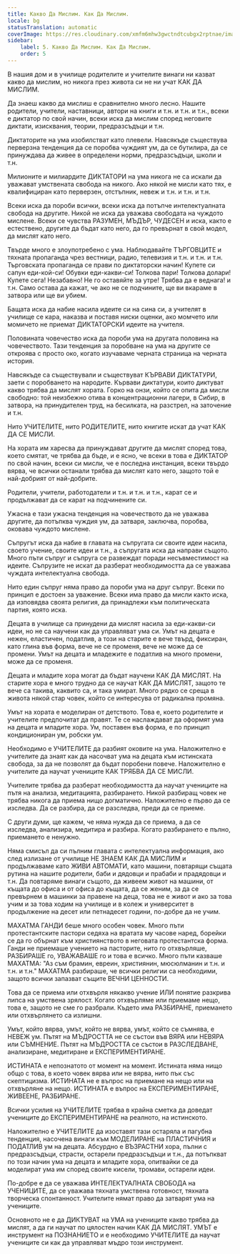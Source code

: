 ```yaml
---
title: Какво Да Мислим. Как Да Мислим.
locale: bg
statusTranslation: automatic
coverImage: https://res.cloudinary.com/xmfm6mhw3gwctndtcubgx2rptnae/image/upload/v1740337243/small_cover_educacion_fundamental_a051170f1c.webp
sidebar:
    label: 5. Какво Да Мислим. Как Да Мислим.
    order: 5
---
```

В нашия дом и в училище родителите и учителите винаги ни казват какво да мислим, но никога през живота си не ни учат КАК ДА МИСЛИМ.

Да знаеш какво да мислиш е сравнително много лесно. Нашите родители, учители, наставници, автори на книги и т.н. и т.н. и т.н., всеки е диктатор по свой начин, всеки иска да мислим според неговите диктати, изисквания, теории, предразсъдъци и т.н.

Диктаторите на ума изобилстват като плевели. Навсякъде съществува перверзна тенденция да се поробва чуждият ум, да се бутилира, да се принуждава да живее в определени норми, предразсъдъци, школи и т.н.

Милионите и милиардите ДИКТАТОРИ на ума никога не са искали да уважават умствената свобода на никого. Ако някой не мисли като тях, е квалифициран като перверзен, отстъпник, невеж и т.н. и т.н. и т.н.

Всеки иска да пороби всички, всеки иска да потъпче интелектуалната свобода на другите. Никой не иска да уважава свободата на чуждото мислене. Всеки се чувства РАЗУМЕН, МЪДЪР, ЧУДЕСЕН и иска, както е естествено, другите да бъдат като него, да го превърнат в свой модел, да мислят като него.

Твърде много е злоупотребено с ума. Наблюдавайте ТЪРГОВЦИТЕ и тяхната пропаганда чрез вестници, радио, телевизия и т.н. и т.н. и т.н. Търговската пропаганда се прави по диктаторски начин! Купете си сапун еди-кой-си! Обувки еди-какви-си! Толкова пари! Толкова долари! Купете сега! Незабавно! Не го оставяйте за утре! Трябва да е веднага! и т.н. Само остава да кажат, че ако не се подчините, ще ви вкараме в затвора или ще ви убием.

Бащата иска да набие насила идеите си на сина си, а учителят в училище се кара, наказва и поставя ниски оценки, ако момчето или момичето не приемат ДИКТАТОРСКИ идеите на учителя.

Половината човечество иска да пороби ума на другата половина на човечеството. Тази тенденция за поробване на ума на другите се откроява с просто око, когато изучаваме черната страница на черната история.

Навсякъде са съществували и съществуват КЪРВАВИ ДИКТАТУРИ, заети с поробването на народите. Кървави диктатури, които диктуват какво трябва да мислят хората. Горко на онзи, който се опита да мисли свободно: той неизбежно отива в концентрационни лагери, в Сибир, в затвора, на принудителен труд, на бесилката, на разстрел, на заточение и т.н.

Нито УЧИТЕЛИТЕ, нито РОДИТЕЛИТЕ, нито книгите искат да учат КАК ДА СЕ МИСЛИ.

На хората им харесва да принуждават другите да мислят според това, което смятат, че трябва да бъде, и е ясно, че всеки в това е ДИКТАТОР по свой начин, всеки си мисли, че е последна инстанция, всеки твърдо вярва, че всички останали трябва да мислят като него, защото той е най-добрият от най-добрите.

Родители, учители, работодатели и т.н. и т.н. и т.н., карат се и продължават да се карат на подчинените си.

Ужасна е тази ужасна тенденция на човечеството да не уважава другите, да потъпква чуждия ум, да затваря, заключва, поробва, оковава чуждото мислене.

Съпругът иска да набие в главата на съпругата си своите идеи насила, своето учение, своите идеи и т.н., а съпругата иска да направи същото. Много пъти съпруг и съпруга се развеждат поради несъвместимост на идеите. Съпрузите не искат да разберат необходимостта да се уважава чуждата интелектуална свобода.

Нито един съпруг няма право да пороби ума на друг съпруг. Всеки по принцип е достоен за уважение. Всеки има право да мисли както иска, да изповядва своята религия, да принадлежи към политическата партия, която иска.

Децата в училище са принудени да мислят насила за еди-какви-си идеи, но не са научени как да управляват ума си. Умът на децата е нежен, еластичен, податлив, а този на старите е вече твърд, фиксиран, като глина във форма, вече не се променя, вече не може да се промени. Умът на децата и младежите е податлив на много промени, може да се променя.

Децата и младите хора могат да бъдат научени КАК ДА МИСЛЯТ. На старите хора е много трудно да се научат КАК ДА МИСЛЯТ, защото те вече са такива, каквито са, и така умират. Много рядко се среща в живота някой стар човек, който се интересува от радикална промяна.

Умът на хората е моделиран от детството. Това е, което родителите и учителите предпочитат да правят. Те се наслаждават да оформят ума на децата и младите хора. Ум, поставен във форма, е по принцип кондициониран ум, робски ум.

Необходимо е УЧИТЕЛИТЕ да разбият оковите на ума. Наложително е учителите да знаят как да насочват ума на децата към истинската свобода, за да не позволят да бъдат поробени повече. Наложително е учителите да научат учениците КАК ТРЯБВА ДА СЕ МИСЛИ.

Учителите трябва да разберат необходимостта да научат учениците на пътя на анализа, медитацията, разбирането. Никой разбиращ човек не трябва никога да приема нищо догматично. Наложително е първо да се изследва. Да се разбира, да се разследва, преди да се приеме.

С други думи, ще кажем, че няма нужда да се приема, а да се изследва, анализира, медитира и разбира. Когато разбирането е пълно, приемането е ненужно.

Няма смисъл да си пълним главата с интелектуална информация, ако след излизане от училище НЕ ЗНАЕМ КАК ДА МИСЛИМ и продължаваме като ЖИВИ АВТОМАТИ, като машини, повтарящи същата рутина на нашите родители, баби и дядовци и прабаби и прадядовци и т.н. Да повтаряме винаги същото, да живеем живот на машини, от къщата до офиса и от офиса до къщата, да се женим, за да се превърнем в машинки за правене на деца, това не е живот и ако за това учим и за това ходим на училище и в колеж и университет в продължение на десет или петнадесет години, по-добре да не учим.

МАХАТМА ГАНДИ беше много особен човек. Много пъти протестантските пастори седяха на вратата му часове наред, борейки се да го обърнат към християнството в неговата протестантска форма. Ганди не приемаше учението на пасторите, нито го отхвърляше, РАЗБИРАШЕ го, УВАЖАВАШЕ го и това е всичко. Много пъти казваше МАХАТМА: "Аз съм брамин, евреин, християнин, мюсюлманин и т.н. и т.н. и т.н." МАХАТМА разбираше, че всички религии са необходими, защото всички запазват същите ВЕЧНИ ЦЕННОСТИ.

Това да се приема или отхвърля някакво учение ИЛИ понятие разкрива липса на умствена зрялост. Когато отхвърляме или приемаме нещо, това е, защото не сме го разбрали. Където има РАЗБИРАНЕ, приемането или отхвърлянето са излишни.

Умът, който вярва, умът, който не вярва, умът, който се съмнява, е НЕВЕЖ ум. Пътят на МЪДРОСТТА не се състои във ВЯРА или НЕВЯРА или СЪМНЕНИЕ. Пътят на МЪДРОСТТА се състои в РАЗСЛЕДВАНЕ, анализиране, медитиране и ЕКСПЕРИМЕНТИРАНЕ.

ИСТИНАТА е непознатото от момент на момент. Истината няма нищо общо с това, в което човек вярва или не вярва, нито пък със скептицизма. ИСТИНАТА не е въпрос на приемане на нещо или на отхвърляне на нещо. ИСТИНАТА е въпрос на ЕКСПЕРИМЕНТИРАНЕ, ЖИВЕЕНЕ, РАЗБИРАНЕ.

Всички усилия на УЧИТЕЛИТЕ трябва в крайна сметка да доведат учениците до ЕКСПЕРИМЕНТИРАНЕ на реалното, на истинското.

Наложително е УЧИТЕЛИТЕ да изоставят тази остаряла и пагубна тенденция, насочена винаги към МОДЕЛИРАНЕ на ПЛАСТИЧНИЯ и ПОДАТЛИВ ум на децата. Абсурдно е ВЪЗРАСТНИ хора, пълни с предразсъдъци, страсти, остарели предразсъдъци и т.н., да потъпкват по този начин ума на децата и младите хора, опитвайки се да моделират ума им според своите кисели, тромави, остарели идеи.

По-добре е да се уважава ИНТЕЛЕКТУАЛНАТА СВОБОДА на УЧЕНИЦИТЕ, да се уважава тяхната умствена готовност, тяхната творческа спонтанност. Учителите нямат право да затварят ума на учениците.

Основното не е да ДИКТУВАТ на УМА на учениците какво трябва да мислят, а да ги научат по цялостен начин КАК ДА МИСЛЯТ. УМЪТ е инструмент на ПОЗНАНИЕТО и е необходимо УЧИТЕЛИТЕ да научат учениците си как да управляват мъдро този инструмент.

